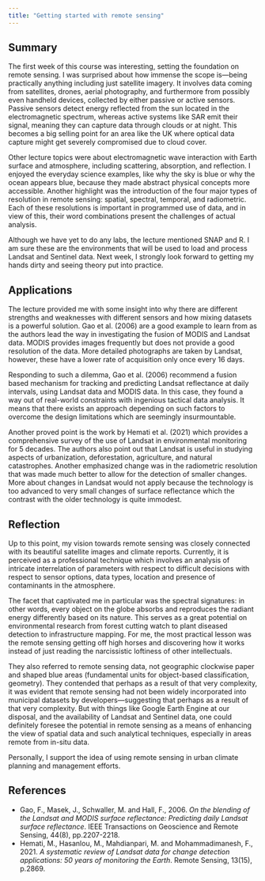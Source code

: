 ```yaml
---
title: "Getting started with remote sensing"
---
```


## Summary  

The first week of this course was interesting, setting the foundation on remote sensing. I was surprised about how immense the scope is—being practically anything including just satellite imagery. It involves data coming from satellites, drones, aerial photography, and furthermore from possibly even handheld devices, collected by either passive or active sensors. Passive sensors detect energy reflected from the sun located in the electromagnetic spectrum, whereas active systems like SAR emit their signal, meaning they can capture data through clouds or at night. This becomes a big selling point for an area like the UK where optical data capture might get severely compromised due to cloud cover.  

Other lecture topics were about electromagnetic wave interaction with Earth surface and atmosphere, including scattering, absorption, and reflection. I enjoyed the everyday science examples, like why the sky is blue or why the ocean appears blue, because they made abstract physical concepts more accessible. Another highlight was the introduction of the four major types of resolution in remote sensing: spatial, spectral, temporal, and radiometric. Each of these resolutions is important in programmed use of data, and in view of this, their word combinations present the challenges of actual analysis.  

Although we have yet to do any labs, the lecture mentioned SNAP and R. I am sure these are the environments that will be used to load and process Landsat and Sentinel data. Next week, I strongly look forward to getting my hands dirty and seeing theory put into practice.  

## Applications  

The lecture provided me with some insight into why there are different strengths and weaknesses with different sensors and how mixing datasets is a powerful solution. Gao et al. (2006) are a good example to learn from as the authors lead the way in investigating the fusion of MODIS and Landsat data. MODIS provides images frequently but does not provide a good resolution of the data. More detailed photographs are taken by Landsat, however, these have a lower rate of acquisition only once every 16 days.  

Responding to such a dilemma, Gao et al. (2006) recommend a fusion based mechanism for tracking and predicting Landsat reflectance at daily intervals, using Landsat data and MODIS data. In this case, they found a way out of real-world constraints with ingenious tactical data analysis. It means that there exists an approach depending on such factors to overcome the design limitations which are seemingly insurmountable.  

Another proved point is the work by Hemati et al. (2021) which provides a comprehensive survey of the use of Landsat in environmental monitoring for 5 decades. The authors also point out that Landsat is useful in studying aspects of urbanization, deforestation, agriculture, and natural catastrophes. Another emphasized change was in the radiometric resolution that was made much better to allow for the detection of smaller changes. More about changes in Landsat would not apply because the technology is too advanced to very small changes of surface reflectance which the contrast with the older technology is quite immodest.  

## Reflection  

Up to this point, my vision towards remote sensing was closely connected with its beautiful satellite images and climate reports. Currently, it is perceived as a professional technique which involves an analysis of intricate interrelation of parameters with respect to difficult decisions with respect to sensor options, data types, location and presence of contaminants in the atmosphere.  

The facet that captivated me in particular was the spectral signatures: in other words, every object on the globe absorbs and reproduces the radiant energy differently based on its nature. This serves as a great potential on environmental research from forest cutting watch to plant diseased detection to infrastructure mapping. For me, the most practical lesson was the remote sensing getting off high horses and discovering how it works instead of just reading the narcissistic loftiness of other intellectuals.  

They also referred to remote sensing data, not geographic clockwise paper and shaped blue areas (fundamental units for object-based classification, geometry). They contended that perhaps as a result of that very complexity, it was evident that remote sensing had not been widely incorporated into municipal datasets by developers—suggesting that perhaps as a result of that very complexity. But with things like Google Earth Engine at our disposal, and the availability of Landsat and Sentinel data, one could definitely foresee the potential in remote sensing as a means of enhancing the view of spatial data and such analytical techniques, especially in areas remote from in-situ data.  

Personally, I support the idea of using remote sensing in urban climate planning and management efforts.  

## References  

- Gao, F., Masek, J., Schwaller, M. and Hall, F., 2006. *On the blending of the Landsat and MODIS surface reflectance: Predicting daily Landsat surface reflectance*. IEEE Transactions on Geoscience and Remote Sensing, 44(8), pp.2207-2218.  
- Hemati, M., Hasanlou, M., Mahdianpari, M. and Mohammadimanesh, F., 2021. *A systematic review of Landsat data for change detection applications: 50 years of monitoring the Earth*. Remote Sensing, 13(15), p.2869.  
